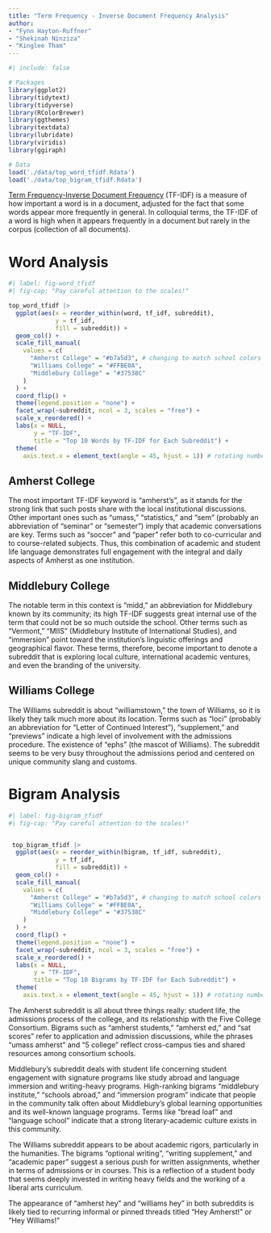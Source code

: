 ```yaml
---
title: "Term Frequency - Inverse Document Frequency Analysis"
author: 
- "Fynn Hayton-Ruffner"
- "Shekinah Ninziza"
- "Kinglee Tham"
---
```


```r
#| include: false

# Packages
library(ggplot2)
library(tidytext)
library(tidyverse)
library(RColorBrewer)
library(ggthemes)
library(textdata)
library(lubridate)
library(viridis)
library(ggiraph)

# Data 
load('./data/top_word_tfidf.Rdata')
load('./data/top_bigram_tfidf.Rdata')

```

[Term Frequency-Inverse Document Frequency](https://en.wikipedia.org/wiki/Tf%E2%80%93idf) (TF-IDF) is a measure of how important a word is in a document, adjusted for the fact that some words appear more frequently in general. In colloquial terms, the TF-IDF of a word is high when it appears frequently in a document but rarely in the corpus (collection of all documents).

# Word Analysis

```r
#| label: fig-word_tfidf
#| fig-cap: "Pay careful attention to the scales!"

top_word_tfidf |>
  ggplot(aes(x = reorder_within(word, tf_idf, subreddit),
             y = tf_idf,
             fill = subreddit)) +
  geom_col() +
  scale_fill_manual(
    values = c(
      "Amherst College" = "#b7a5d3", # changing to match school colors
      "Williams College" = "#FFBE0A",             
      "Middlebury College" = "#37538C"              
    )
  ) +
  coord_flip() +
  theme(legend.position = "none") +
  facet_wrap(~subreddit, ncol = 3, scales = "free") +
  scale_x_reordered() +
  labs(x = NULL, 
       y = "TF-IDF",
       title = "Top 10 Words by TF-IDF for Each Subreddit") +
  theme(
    axis.text.x = element_text(angle = 45, hjust = 1)) # rotating numbers

```

## Amherst College

The most important TF-IDF keyword is "amherst's", as it stands for the strong link that such posts share with the local institutional discussions. Other important ones such as "umass," "statistics," and "sem" (probably an abbreviation of "seminar" or "semester") imply that academic conversations are key. Terms such as "soccer" and "paper" refer both to co-curricular and to course-related subjects. Thus, this combination of academic and student life language demonstrates full engagement with the integral and daily aspects of Amherst as one institution.

## Middlebury College

The notable term in this context is "midd," an abbreviation for Middlebury known by its community; its high TF-IDF suggests great internal use of the term that could not be so much outside the school. Other terms such as "Vermont," "MIIS" (Middlebury Institute of International Studies), and "immersion" point toward the institution's linguistic offerings and geographical flavor. These terms, therefore, become important to denote a subreddit that is exploring local culture, international academic ventures, and even the branding of the university.

## Williams College

The Williams subreddit is about "williamstown," the town of Williams, so it is likely they talk much more about its location. Terms such as "loci" (probably an abbreviation for "Letter of Continued Interest"), "supplement," and "previews" indicate a high level of involvement with the admissions procedure. The existence of "ephs" (the mascot of Williams). The subreddit seems to be very busy throughout the admissions period and centered on unique community slang and customs.

# Bigram Analysis

```r
#| label: fig-bigram_tfidf
#| fig-cap: "Pay careful attention to the scales!"


 top_bigram_tfidf |>
  ggplot(aes(x = reorder_within(bigram, tf_idf, subreddit),
             y = tf_idf,
             fill = subreddit)) +
  geom_col() +
  scale_fill_manual(
    values = c(
      "Amherst College" = "#b7a5d3", # changing to match school colors
      "Williams College" = "#FFBE0A",             
      "Middlebury College" = "#37538C"               
    )
  ) +
  coord_flip() +
  theme(legend.position = "none") +
  facet_wrap(~subreddit, ncol = 3, scales = "free") +
  scale_x_reordered() +
  labs(x = NULL, 
       y = "TF-IDF",
       title = "Top 10 Bigrams by TF-IDF for Each Subreddit") +
  theme(
    axis.text.x = element_text(angle = 45, hjust = 1)) # rotating numbers

```

The Amherst subreddit is all about three things really: student life, the admissions process of the college, and its relationship with the Five College Consortium. Bigrams such as "amherst students," "amherst ed," and "sat scores" refer to application and admission discussions, while the phrases "umass amherst" and "5 college" reflect cross-campus ties and shared resources among consortium schools.

Middlebury's subreddit deals with student life concerning student engagement with signature programs like study abroad and language immersion and writing-heavy programs. High-ranking bigrams "middlebury institute," "schools abroad," and "immersion program" indicate that people in the community talk often about Middlebury's global learning opportunities and its well-known language programs. Terms like "bread loaf" and "language school" indicate that a strong literary-academic culture exists in this community.

The Williams subreddit appears to be about academic rigors, particularly in the humanities. The bigrams "optional writing", "writing supplement," and "academic paper" suggest a serious push for written assignments, whether in terms of admissions or in courses. This is a reflection of a student body that seems deeply invested in writing heavy fields and the working of a liberal arts curriculum.

The appearance of “amherst hey” and “williams hey” in both subreddits is likely tied to recurring informal or pinned threads titled “Hey Amherst!” or “Hey Williams!”
